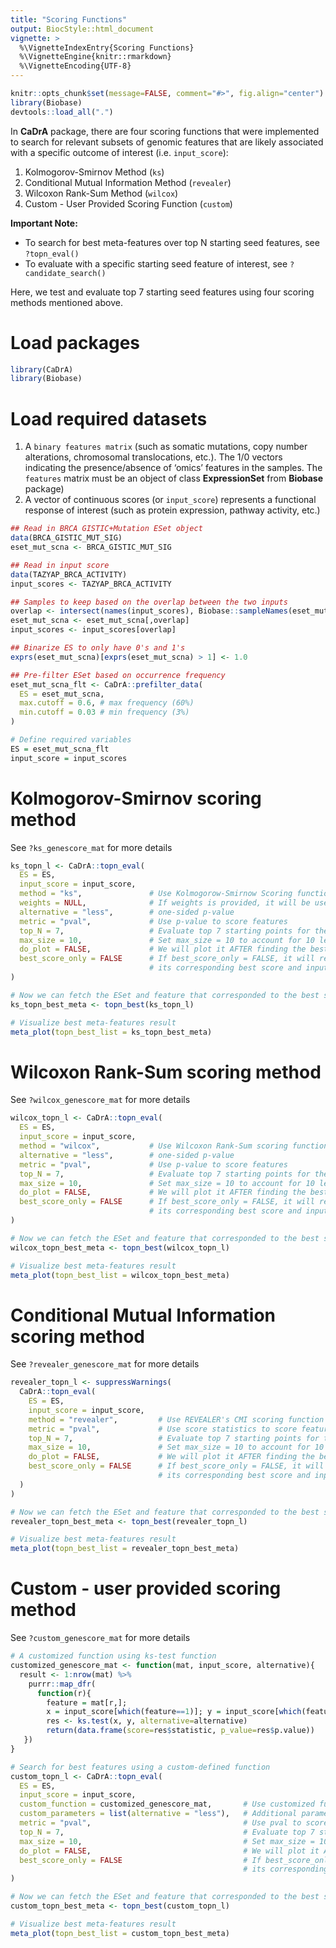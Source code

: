 ```yaml
---
title: "Scoring Functions"
output: BiocStyle::html_document
vignette: >
  %\VignetteIndexEntry{Scoring Functions}
  %\VignetteEngine{knitr::rmarkdown}
  %\VignetteEncoding{UTF-8}
---
```


```r
knitr::opts_chunk$set(message=FALSE, comment="#>", fig.align="center")
library(Biobase)
devtools::load_all(".")
```

In **CaDrA** package, there are four scoring functions that were implemented to search for relevant subsets of genomic features that are likely associated with a specific outcome of interest (i.e. `input_score`):

1. Kolmogorov-Smirnov Method (`ks`)
2. Conditional Mutual Information Method (`revealer`)
3. Wilcoxon Rank-Sum Method (`wilcox`)
4. Custom - User Provided Scoring Function (`custom`)

**Important Note:**

- To search for best meta-features over top N starting seed features, see `?topn_eval()`
- To evaluate with a specific starting seed feature of interest, see `?candidate_search()`

Here, we test and evaluate top 7 starting seed features using four scoring methods mentioned above.

# Load packages

```r
library(CaDrA)
library(Biobase)
```

# Load required datasets

1. A `binary features matrix` (such as somatic mutations, copy number alterations, chromosomal translocations, etc.). The 1/0 vectors indicating the presence/absence of ‘omics’ features in the samples. The `features` matrix must be an object of class **ExpressionSet** from **Biobase** package) 
2. A vector of continuous scores (or `input_score`) represents a functional response of interest (such as protein expression, pathway activity, etc.)

```r

## Read in BRCA GISTIC+Mutation ESet object
data(BRCA_GISTIC_MUT_SIG)
eset_mut_scna <- BRCA_GISTIC_MUT_SIG

## Read in input score
data(TAZYAP_BRCA_ACTIVITY)
input_scores <- TAZYAP_BRCA_ACTIVITY

## Samples to keep based on the overlap between the two inputs
overlap <- intersect(names(input_scores), Biobase::sampleNames(eset_mut_scna))
eset_mut_scna <- eset_mut_scna[,overlap]
input_scores <- input_scores[overlap]

## Binarize ES to only have 0's and 1's
exprs(eset_mut_scna)[exprs(eset_mut_scna) > 1] <- 1.0

## Pre-filter ESet based on occurrence frequency
eset_mut_scna_flt <- CaDrA::prefilter_data(
  ES = eset_mut_scna,
  max.cutoff = 0.6, # max frequency (60%)
  min.cutoff = 0.03 # min frequency (3%)
) 

# Define required variables
ES = eset_mut_scna_flt
input_score = input_scores

```

# Kolmogorov-Smirnov scoring method 

See `?ks_genescore_mat` for more details

```r

ks_topn_l <- CaDrA::topn_eval(
  ES = ES,
  input_score = input_score,
  method = "ks",               # Use Kolmogorow-Smirnow Scoring function 
  weights = NULL,              # If weights is provided, it will be used to perform a weighted-KS test
  alternative = "less",        # one-sided p-value
  metric = "pval",             # Use p-value to score features
  top_N = 7,                   # Evaluate top 7 starting points for the search
  max_size = 10,               # Set max_size = 10 to account for 10 left-skewed features in sim.ES
  do_plot = FALSE,             # We will plot it AFTER finding the best hits
  best_score_only = FALSE      # If best_score_only = FALSE, it will return ESet,
                               # its corresponding best score and input_score
)

# Now we can fetch the ESet and feature that corresponded to the best score over the top N search
ks_topn_best_meta <- topn_best(ks_topn_l)

# Visualize best meta-features result
meta_plot(topn_best_list = ks_topn_best_meta)

```

# Wilcoxon Rank-Sum scoring method 

See `?wilcox_genescore_mat` for more details

```r

wilcox_topn_l <- CaDrA::topn_eval(
  ES = ES,
  input_score = input_score,
  method = "wilcox",           # Use Wilcoxon Rank-Sum scoring function
  alternative = "less",        # one-sided p-value
  metric = "pval",             # Use p-value to score features
  top_N = 7,                   # Evaluate top 7 starting points for the search
  max_size = 10,               # Set max_size = 10 to account for 10 left-skewed features in sim.ES
  do_plot = FALSE,             # We will plot it AFTER finding the best hits
  best_score_only = FALSE      # If best_score_only = FALSE, it will return ESet, 
                               # its corresponding best score and input_score
)

# Now we can fetch the ESet and feature that corresponded to the best score over the top N search
wilcox_topn_best_meta <- topn_best(wilcox_topn_l)

# Visualize best meta-features result
meta_plot(topn_best_list = wilcox_topn_best_meta)

```

# Conditional Mutual Information scoring method 

See `?revealer_genescore_mat` for more details

```r

revealer_topn_l <- suppressWarnings(
  CaDrA::topn_eval(
    ES = ES,
    input_score = input_score,
    method = "revealer",         # Use REVEALER's CMI scoring function
    metric = "pval",             # Use score statistics to score features
    top_N = 7,                   # Evaluate top 7 starting points for the search
    max_size = 10,               # Set max_size = 10 to account for 10 left-skewed features in sim.ES
    do_plot = FALSE,             # We will plot it AFTER finding the best hits
    best_score_only = FALSE      # If best_score_only = FALSE, it will return ESet, 
                                 # its corresponding best score and input_score
  )
)

# Now we can fetch the ESet and feature that corresponded to the best score over the top N search
revealer_topn_best_meta <- topn_best(revealer_topn_l)

# Visualize best meta-features result
meta_plot(topn_best_list = revealer_topn_best_meta)

```

# Custom - user provided scoring method

See `?custom_genescore_mat` for more details

```r

# A customized function using ks-test function
customized_genescore_mat <- function(mat, input_score, alternative){
  result <- 1:nrow(mat) %>% 
    purrr::map_dfr(
      function(r){ 
        feature = mat[r,];
        x = input_score[which(feature==1)]; y = input_score[which(feature==0)];
        res <- ks.test(x, y, alternative=alternative)
        return(data.frame(score=res$statistic, p_value=res$p.value))
   })
}

# Search for best features using a custom-defined function
custom_topn_l <- CaDrA::topn_eval(
  ES = ES,
  input_score = input_score,
  custom_function = customized_genescore_mat,       # Use customized function
  custom_parameters = list(alternative = "less"),   # Additional parameters to pass to custom_function (i.e. other than ES and input_score)
  metric = "pval",                                  # Use pval to score features
  top_N = 7,                                        # Evaluate top 7 starting points for the search
  max_size = 10,                                    # Set max_size = 10 to account for 10 left-skewed features in sim.ES
  do_plot = FALSE,                                  # We will plot it AFTER finding the best hits
  best_score_only = FALSE                           # If best_score_only = FALSE, it will return ESet,
                                                    # its corresponding best score and input_score
)

# Now we can fetch the ESet and feature that corresponded to the best score over the top N search
custom_topn_best_meta <- topn_best(custom_topn_l)

# Visualize best meta-features result
meta_plot(topn_best_list = custom_topn_best_meta)

```

